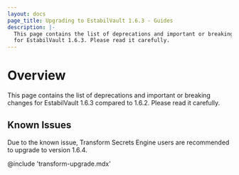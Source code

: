 ```yaml
---
layout: docs
page_title: Upgrading to EstabilVault 1.6.3 - Guides
description: |-
  This page contains the list of deprecations and important or breaking changes
  for EstabilVault 1.6.3. Please read it carefully.
---
```


# Overview

This page contains the list of deprecations and important or breaking changes
for EstabilVault 1.6.3 compared to 1.6.2. Please read it carefully.

## Known Issues

Due to the known issue, Transform Secrets Engine users are recommended to upgrade to version 1.6.4.

@include 'transform-upgrade.mdx'
